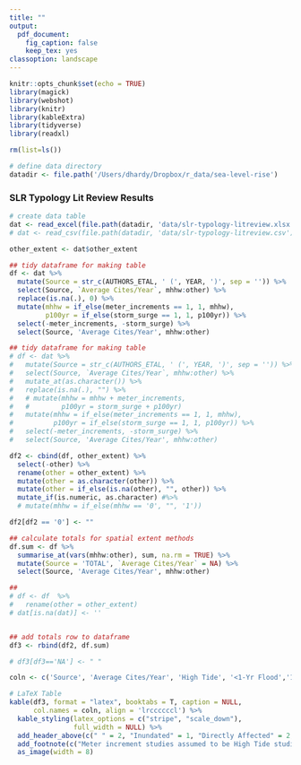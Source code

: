 ```yaml
---
title: ""
output: 
  pdf_document:
    fig_caption: false
    keep_tex: yes
classoption: landscape
---
```

```r
knitr::opts_chunk$set(echo = TRUE)
library(magick)
library(webshot)
library(knitr)
library(kableExtra)
library(tidyverse)
library(readxl)

rm(list=ls())

# define data directory
datadir <- file.path('/Users/dhardy/Dropbox/r_data/sea-level-rise')
```

### SLR Typology Lit Review Results
```r


# create data table
dat <- read_excel(file.path(datadir, 'data/slr-typology-litreview.xlsx'), sheet = 'Revised_Analysis') 
# dat <- read_csv(file.path(datadir, 'data/slr-typology-litreview.csv')) 

other_extent <- dat$other_extent

## tidy dataframe for making table
df <- dat %>%
  mutate(Source = str_c(AUTHORS_ETAL, ' (', YEAR, ')', sep = '')) %>%
  select(Source, `Average Cites/Year`, mhhw:other) %>%
  replace(is.na(.), 0) %>%
  mutate(mhhw = if_else(meter_increments == 1, 1, mhhw),
         p100yr = if_else(storm_surge == 1, 1, p100yr)) %>%
  select(-meter_increments, -storm_surge) %>%
  select(Source, 'Average Cites/Year', mhhw:other)

## tidy dataframe for making table
# df <- dat %>%
#   mutate(Source = str_c(AUTHORS_ETAL, ' (', YEAR, ')', sep = '')) %>%
#   select(Source, `Average Cites/Year`, mhhw:other) %>%
#   mutate_at(as.character()) %>%
#   replace(is.na(.), "") %>%
#   # mutate(mhhw = mhhw + meter_increments,
#   #        p100yr = storm_surge + p100yr)
#   mutate(mhhw = if_else(meter_increments == 1, 1, mhhw),
#          p100yr = if_else(storm_surge == 1, 1, p100yr)) %>%
#   select(-meter_increments, -storm_surge) %>%
#   select(Source, 'Average Cites/Year', mhhw:other)

df2 <- cbind(df, other_extent) %>%
  select(-other) %>%
  rename(other = other_extent) %>%
  mutate(other = as.character(other)) %>%
  mutate(other = if_else(is.na(other), "", other)) %>%
  mutate_if(is.numeric, as.character) #%>%
  # mutate(mhhw = if_else(mhhw == '0', "", '1'))

df2[df2 == '0'] <- ""

## calculate totals for spatial extent methods
df.sum <- df %>%
  summarise_at(vars(mhhw:other), sum, na.rm = TRUE) %>%
  mutate(Source = 'TOTAL', `Average Cites/Year` = NA) %>%
  select(Source, 'Average Cites/Year', mhhw:other)

##
# df <- df  %>%
#   rename(other = other_extent)
# dat[is.na(dat)] <- ''


## add totals row to dataframe
df3 <- rbind(df2, df.sum) 

# df3[df3=='NA'] <- " "

coln <- c('Source', 'Average Cites/Year', 'High Tide', '<1-Yr Flood','1-Yr Flood', '10-Yr Flood', '100-Yr Flood', '1000-Yr Flood', 'LECZ', 'Other Extent')

# LaTeX Table
kable(df3, format = "latex", booktabs = T, caption = NULL,
      col.names = coln, align = 'lrccccccl') %>%
  kable_styling(latex_options = c("stripe", "scale_down"),
                full_width = NULL) %>%
  add_header_above(c(" " = 2, "Inundated" = 1, "Directly Affected" = 2, "Indirectly Affected" = 4)) %>%
  add_footnote(c("Meter increment studies assumed to be High Tide studies; Studies not previously having a 100-yr or 1000-yr designator, but having storm surge included were assumed to be 100-yr floods. Need to double check these studies to ensure assumptions are correct before publishing.")) %>%
  as_image(width = 8)
```